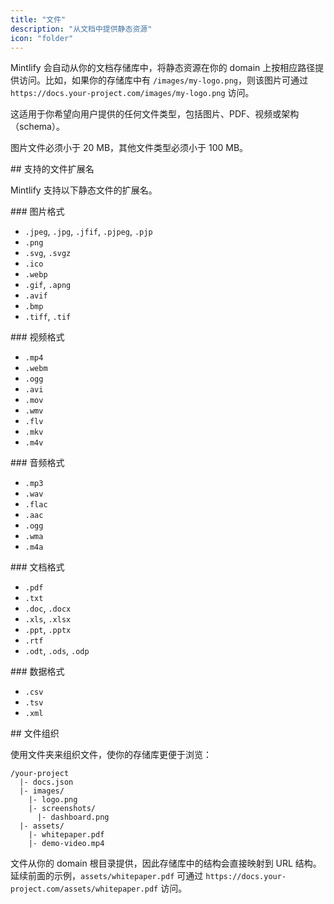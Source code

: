 ```yaml
---
title: "文件"
description: "从文档中提供静态资源"
icon: "folder"
---
```


Mintlify 会自动从你的文档存储库中，将静态资源在你的 domain 上按相应路径提供访问。比如，如果你的存储库中有 `/images/my-logo.png`，则该图片可通过 `https://docs.your-project.com/images/my-logo.png` 访问。

这适用于你希望向用户提供的任何文件类型，包括图片、PDF、视频或架构（schema）。

图片文件必须小于 20 MB，其他文件类型必须小于 100 MB。

<div id="supported-file-extensions">
  ## 支持的文件扩展名
</div>

Mintlify 支持以下静态文件的扩展名。

<div id="image-formats">
  ### 图片格式
</div>

- `.jpeg`, `.jpg`, `.jfif`, `.pjpeg`, `.pjp`
- `.png`
- `.svg`, `.svgz`
- `.ico`
- `.webp`
- `.gif`, `.apng`
- `.avif`
- `.bmp`
- `.tiff`, `.tif`

<div id="video-formats">
  ### 视频格式
</div>

- `.mp4`
- `.webm`
- `.ogg`
- `.avi`
- `.mov`
- `.wmv`
- `.flv`
- `.mkv`
- `.m4v`

<div id="audio-formats">
  ### 音频格式
</div>

- `.mp3`
- `.wav`
- `.flac`
- `.aac`
- `.ogg`
- `.wma`
- `.m4a`

<div id="document-formats">
  ### 文档格式
</div>

- `.pdf`
- `.txt`
- `.doc`, `.docx`
- `.xls`, `.xlsx`
- `.ppt`, `.pptx`
- `.rtf`
- `.odt`, `.ods`, `.odp`

<div id="data-formats">
  ### 数据格式
</div>

- `.csv`
- `.tsv`
- `.xml`

<div id="file-organization">
  ## 文件组织
</div>

使用文件夹来组织文件，使你的存储库更便于浏览：

```text
/your-project
  |- docs.json
  |- images/
    |- logo.png
    |- screenshots/
      |- dashboard.png
  |- assets/
    |- whitepaper.pdf
    |- demo-video.mp4
```

文件从你的 domain 根目录提供，因此存储库中的结构会直接映射到 URL 结构。延续前面的示例，`assets/whitepaper.pdf` 可通过 `https://docs.your-project.com/assets/whitepaper.pdf` 访问。
